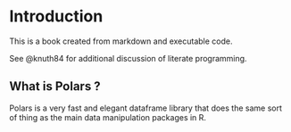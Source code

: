 # Introduction

This is a book created from markdown and executable code.

See @knuth84 for additional discussion of literate programming.

## What is Polars ?

Polars is a very fast and elegant dataframe library that does the same sort of thing as the main data manipulation packages in R.
